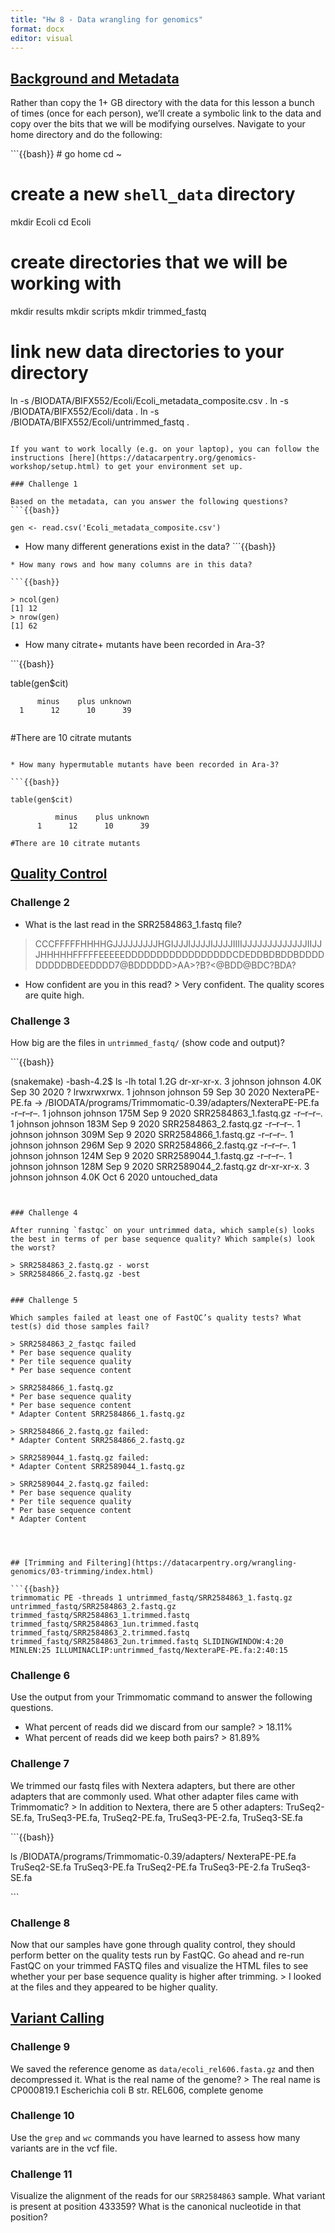 ---
title: "Hw 8 - Data wrangling for genomics"
format: docx
editor: visual
---


## [Background and Metadata](https://datacarpentry.org/wrangling-genomics/01-background/index.html)

Rather than copy the 1+ GB directory with the data for this lesson a bunch of times (once for each person), we'll create a symbolic link to the data and copy over the bits that we will be modifying ourselves. Navigate to your home directory and do the following:

```{{bash}}
# go home
cd ~ 

# create a new `shell_data` directory
mkdir Ecoli
cd Ecoli

# create directories that we will be working with
mkdir results
mkdir scripts
mkdir trimmed_fastq

# link new data directories to your directory
ln -s /BIODATA/BIFX552/Ecoli/Ecoli_metadata_composite.csv .
ln -s /BIODATA/BIFX552/Ecoli/data .
ln -s /BIODATA/BIFX552/Ecoli/untrimmed_fastq .
```

If you want to work locally (e.g. on your laptop), you can follow the instructions [here](https://datacarpentry.org/genomics-workshop/setup.html) to get your environment set up.

### Challenge 1

Based on the metadata, can you answer the following questions?
```{{bash}}

gen <- read.csv('Ecoli_metadata_composite.csv')

```

* How many different generations exist in the data?
```{{bash}}



```
* How many rows and how many columns are in this data?

```{{bash}}

> ncol(gen)
[1] 12
> nrow(gen)
[1] 62

```

* How many citrate+ mutants have been recorded in Ara-3?

```{{bash}}

table(gen$cit)

          minus    plus unknown 
      1      12      10      39 
      
#There are 10 citrate mutants

```

* How many hypermutable mutants have been recorded in Ara-3?

```{{bash}}

table(gen$cit)

          minus    plus unknown 
      1      12      10      39 
      
#There are 10 citrate mutants

```


## [Quality Control](https://datacarpentry.org/wrangling-genomics/02-quality-control/index.html)

### Challenge 2

* What is the last read in the SRR2584863_1.fastq file?

> CCCFFFFFHHHHGJJJJJJJJJHGIJJJIJJJJIJJJJIIIIJJJJJJJJJJJJJIIJJJHHHHHFFFFFEEEEEDDDDDDDDDDDDDDDDDCDEDDBDBDDBDDDDDDDDDBDEEDDDD7@BDDDDDD>AA>?B?<@BDD@BDC?BDA?

* How confident are you in this read?
> Very confident. The quality scores are quite high.


### Challenge 3

How big are the files in `untrimmed_fastq/` (show code and output)?

```{{bash}}

(snakemake) -bash-4.2$ ls -lh
total 1.2G
dr-xr-xr-x. 3 johnson johnson 4.0K Sep 30  2020 ?
lrwxrwxrwx. 1 johnson johnson   59 Sep 30  2020 NexteraPE-PE.fa -> /BIODATA/programs/Trimmomatic-0.39/adapters/NexteraPE-PE.fa
-r--r--r--. 1 johnson johnson 175M Sep  9  2020 SRR2584863_1.fastq.gz
-r--r--r--. 1 johnson johnson 183M Sep  9  2020 SRR2584863_2.fastq.gz
-r--r--r--. 1 johnson johnson 309M Sep  9  2020 SRR2584866_1.fastq.gz
-r--r--r--. 1 johnson johnson 296M Sep  9  2020 SRR2584866_2.fastq.gz
-r--r--r--. 1 johnson johnson 124M Sep  9  2020 SRR2589044_1.fastq.gz
-r--r--r--. 1 johnson johnson 128M Sep  9  2020 SRR2589044_2.fastq.gz
dr-xr-xr-x. 3 johnson johnson 4.0K Oct  6  2020 untouched_data

```


### Challenge 4

After running `fastqc` on your untrimmed data, which sample(s) looks the best in terms of per base sequence quality? Which sample(s) look the worst?

> SRR2584863_2.fastq.gz - worst
> SRR2584866_2.fastq.gz -best


### Challenge 5

Which samples failed at least one of FastQC’s quality tests? What test(s) did those samples fail?

> SRR2584863_2_fastqc failed 
* Per base sequence quality       
* Per tile sequence quality       
* Per base sequence content   

> SRR2584866_1.fastq.gz
* Per base sequence quality       
* Per base sequence content       
* Adapter Content SRR2584866_1.fastq.gz

> SRR2584866_2.fastq.gz failed: 
* Adapter Content SRR2584866_2.fastq.gz

> SRR2589044_1.fastq.gz failed:
* Adapter Content SRR2589044_1.fastq.gz

> SRR2589044_2.fastq.gz failed:
* Per base sequence quality       
* Per tile sequence quality       
* Per base sequence content       
* Adapter Content 




## [Trimming and Filtering](https://datacarpentry.org/wrangling-genomics/03-trimming/index.html)

```{{bash}}
trimmomatic PE -threads 1 untrimmed_fastq/SRR2584863_1.fastq.gz untrimmed_fastq/SRR2584863_2.fastq.gz trimmed_fastq/SRR2584863_1.trimmed.fastq trimmed_fastq/SRR2584863_1un.trimmed.fastq trimmed_fastq/SRR2584863_2.trimmed.fastq trimmed_fastq/SRR2584863_2un.trimmed.fastq SLIDINGWINDOW:4:20 MINLEN:25 ILLUMINACLIP:untrimmed_fastq/NexteraPE-PE.fa:2:40:15

```

### Challenge 6

Use the output from your Trimmomatic command to answer the following questions.

* What percent of reads did we discard from our sample?
> 18.11%
* What percent of reads did we keep both pairs?
> 81.89%

### Challenge 7

We trimmed our fastq files with Nextera adapters, but there are other adapters that are commonly used. What other adapter files came with Trimmomatic?
> In addition to Nextera, there are 5 other adapters: TruSeq2-SE.fa, TruSeq3-PE.fa, TruSeq2-PE.fa,   TruSeq3-PE-2.fa, TruSeq3-SE.fa

```{{bash}}

ls /BIODATA/programs/Trimmomatic-0.39/adapters/
NexteraPE-PE.fa  TruSeq2-SE.fa    TruSeq3-PE.fa
TruSeq2-PE.fa    TruSeq3-PE-2.fa  TruSeq3-SE.fa

```


### Challenge 8

Now that our samples have gone through quality control, they should perform better on the quality tests run by FastQC. Go ahead and re-run FastQC on your trimmed FASTQ files and visualize the HTML files to see whether your per base sequence quality is higher after trimming.
> I looked at the files and they appeared to be higher quality.


## [Variant Calling](https://datacarpentry.org/wrangling-genomics/04-variant_calling/index.html)

### Challenge 9
We saved the reference genome as `data/ecoli_rel606.fasta.gz` and then decompressed it. What is the real name of the genome?
> The real name is CP000819.1 Escherichia coli B str. REL606, complete genome

### Challenge 10

Use the `grep` and `wc` commands you have learned to assess how many variants are in the vcf file.

### Challenge 11

Visualize the alignment of the reads for our `SRR2584863` sample. What variant is present at position 433359? What is the canonical nucleotide in that position?